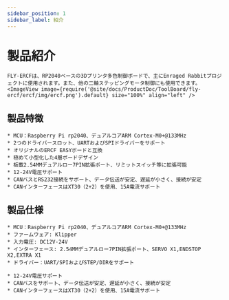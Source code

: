 ```yaml
---
sidebar_position: 1
sidebar_label: 紹介
---
```






# 製品紹介

    FLY-ERCFは、RP2040ベースの3Dプリンタ多色制御ボードで、主にEnraged Rabbitプロジェクトに使用されます。また、他の二軸ステッピングモータ制御にも使用できます。
    <ImageView image={require('@site/docs/ProductDoc/ToolBoard/fly-ercf/ercf/img/ercf.png').default} size="100%" align="left" />

## 製品特徴

    * MCU：Raspberry Pi rp2040、デュアルコアARM Cortex-M0+@133MHz
    * 2つのドライバースロット、UARTおよびSPIドライバーをサポート
    * オリジナルのERCF EASYボードと互換
    * 極めて小型化した4層ボードデザイン
    * 板載2.54MMデュアルロー7PIN拡張ポート、リミットスイッチ等に拡張可能
    * 12-24V電圧サポート
    * CANバスとRS232接続をサポート、データ伝送が安定、遅延が小さく、接続が安定
    * CANインターフェースはXT30（2+2）を使用、15A電流サポート

## 製品仕様

    * MCU：Raspberry Pi rp2040、デュアルコアARM Cortex-M0+@133MHz
    * ファームウェア: Klipper
    * 入力電圧: DC12V-24V
    * インターフェース: 2.54MMデュアルロー7PIN拡張ポート、SERVO X1,ENDSTOP X2,EXTRA X1
    * ドライバー：UART/SPIおよびSTEP/DIRをサポート

    * 12-24V電圧サポート
    * CANバスをサポート、データ伝送が安定、遅延が小さく、接続が安定
    * CANインターフェースはXT30（2+2）を使用、15A電流サポート